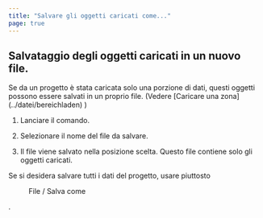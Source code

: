 ```yaml
---
title: "Salvare gli oggetti caricati come..."
page: true
---
```

## Salvataggio degli oggetti caricati in un nuovo file.
<GeoMapper>
Se da un progetto &#232; stata caricata solo una porzione di dati, questi oggetti possono essere salvati in un proprio file.
(Vedere [Caricare una zona](../datei/bereichladen)
)

1. Lanciare il comando.


2. Selezionare il nome del file da salvare.


3. Il file viene salvato nella posizione scelta. Questo file contiene solo gli oggetti caricati.





<Success>
Se si desidera salvare tutti i dati del progetto, usare piuttosto  <Menu>File / Salva come</Menu> .
</Success>



</GeoMapper>
